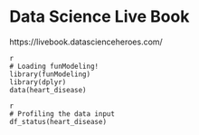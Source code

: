 # Data Science Live Book


https://livebook.datascienceheroes.com/


```
{r eval=FALSE, include=FALSE, echo=TRUE}
# Loading funModeling!
library(funModeling)
library(dplyr)
data(heart_disease)
```

```
{r eval=FALSE, include=FALSE, echo=TRUE}
# Profiling the data input
df_status(heart_disease)
```


